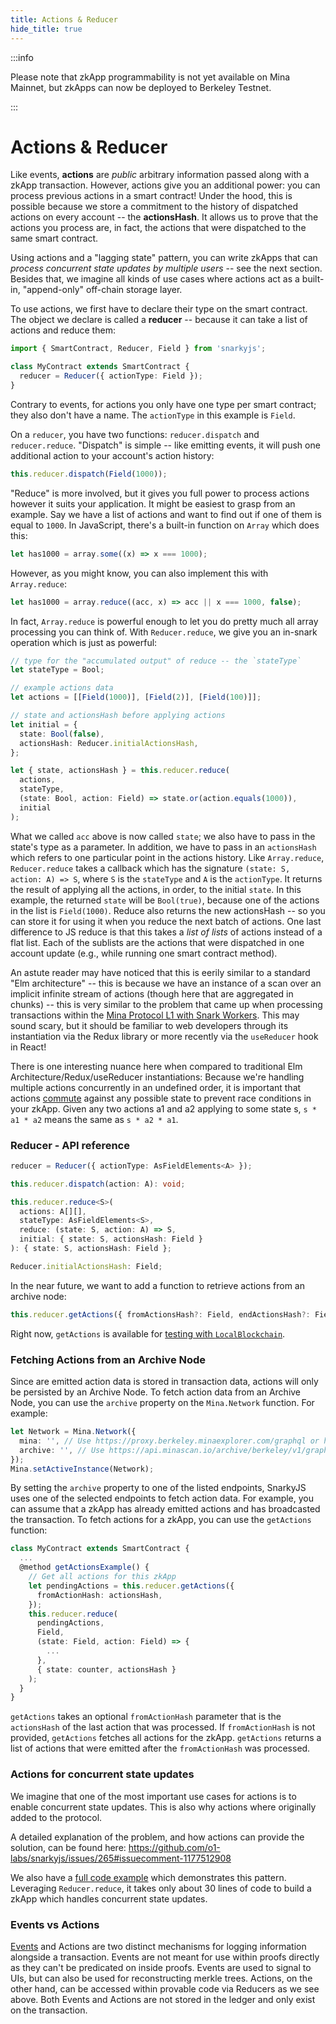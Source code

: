 ```yaml
---
title: Actions & Reducer
hide_title: true
---
```


:::info

Please note that zkApp programmability is not yet available on Mina Mainnet, but zkApps can now be deployed to Berkeley Testnet.

:::

# Actions & Reducer

Like events, **actions** are _public_ arbitrary information passed along with a zkApp transaction. However, actions give you an additional power: you can process previous actions in a smart contract! Under the hood, this is possible because we store a commitment to the history of dispatched actions on every account -- the **actionsHash**. It allows us to prove that the actions you process are, in fact, the actions that were dispatched to the same smart contract.

Using actions and a "lagging state" pattern, you can write zkApps that can _process concurrent state updates by multiple users_ -- see the next section. Besides that, we imagine all kinds of use cases where actions act as a built-in, "append-only" off-chain storage layer.

To use actions, we first have to declare their type on the smart contract. The object we declare is called a **reducer** -- because it can take a list of actions and reduce them:

```ts
import { SmartContract, Reducer, Field } from 'snarkyjs';

class MyContract extends SmartContract {
  reducer = Reducer({ actionType: Field });
}
```

Contrary to events, for actions you only have one type per smart contract; they also don't have a name. The `actionType` in this example is `Field`.

On a `reducer`, you have two functions: `reducer.dispatch` and `reducer.reduce`. "Dispatch" is simple -- like emitting events, it will push one additional action to your account's action history:

```ts
this.reducer.dispatch(Field(1000));
```

"Reduce" is more involved, but it gives you full power to process actions however it suits your application. It might be easiest to grasp from an example. Say we have a list of actions and want to find out if one of them is equal to `1000`. In JavaScript, there's a built-in function on `Array` which does this:

```ts
let has1000 = array.some((x) => x === 1000);
```

However, as you might know, you can also implement this with `Array.reduce`:

```ts
let has1000 = array.reduce((acc, x) => acc || x === 1000, false);
```

In fact, `Array.reduce` is powerful enough to let you do pretty much all array processing you can think of. With `Reducer.reduce`, we give you an in-snark operation which is just as powerful:

```ts
// type for the "accumulated output" of reduce -- the `stateType`
let stateType = Bool;

// example actions data
let actions = [[Field(1000)], [Field(2)], [Field(100)]];

// state and actionsHash before applying actions
let initial = {
  state: Bool(false),
  actionsHash: Reducer.initialActionsHash,
};

let { state, actionsHash } = this.reducer.reduce(
  actions,
  stateType,
  (state: Bool, action: Field) => state.or(action.equals(1000)),
  initial
);
```

What we called `acc` above is now called `state`; we also have to pass in the state's type as a parameter. In addition, we have to pass in an `actionsHash` which refers to one particular point in the actions history. Like `Array.reduce`, `Reducer.reduce` takes a callback which has the signature `(state: S, action: A) => S`, where `S` is the `stateType` and `A` is the `actionType`. It returns the result of applying all the actions, in order, to the initial `state`. In this example, the returned `state` will be `Bool(true)`, because one of the actions in the list is `Field(1000)`. Reduce also returns the new actionsHash -- so you can store it for using it when you reduce the next batch of actions. One last difference to JS reduce is that this takes a _list of lists_ of actions instead of a flat list. Each of the sublists are the actions that were dispatched in one account update (e.g., while running one smart contract method).

An astute reader may have noticed that this is eerily similar to a standard "Elm architecture" -- this is because we have an instance of a scan over an implicit infinite stream of actions (though here that are aggregated in chunks) -- this is very similar to the problem that came up when processing transactions within the [Mina Protocol L1 with Snark Workers](https://minaprotocol.com/blog/fast-accumulation-on-streams). This may sound scary, but it should be familiar to web developers through its instantiation via the Redux library or more recently via the `useReducer` hook in React!

There is one interesting nuance here when compared to traditional Elm Architecture/Redux/useReducer instantiations: Because we're handling multiple actions concurrently in an undefined order, it is important that actions [commute](https://en.wikipedia.org/wiki/Commutative_property) against any possible state to prevent race conditions in your zkApp. Given any two actions a1 and a2 applying to some state s, `s * a1 * a2` means the same as `s * a2 * a1`.

### Reducer - API reference

```ts
reducer = Reducer({ actionType: AsFieldElements<A> });

this.reducer.dispatch(action: A): void;

this.reducer.reduce<S>(
  actions: A[][],
  stateType: AsFieldElements<S>,
  reduce: (state: S, action: A) => S,
  initial: { state: S, actionsHash: Field }
): { state: S, actionsHash: Field };

Reducer.initialActionsHash: Field;
```

In the near future, we want to add a function to retrieve actions from an archive node:

```ts
this.reducer.getActions({ fromActionsHash?: Field, endActionsHash?: Field }): A[][];
```

Right now, `getActions` is available for [testing with `LocalBlockchain`](/zkapps/how-to-test-a-zkapp).

### Fetching Actions from an Archive Node

Since are emitted action data is stored in transaction data, actions will only be persisted by an Archive Node. To fetch action data from an Archive Node, you can use the `archive` property on the `Mina.Network` function. For example:

```ts
let Network = Mina.Network({
  mina: '', // Use https://proxy.berkeley.minaexplorer.com/graphql or https://api.minascan.io/node/berkeley/v1/graphql
  archive: '', // Use https://api.minascan.io/archive/berkeley/v1/graphql/ or https://archive.berkeley.minaexplorer.com/
});
Mina.setActiveInstance(Network);
```

By setting the `archive` property to one of the listed endpoints, SnarkyJS uses one of the selected endpoints to fetch action data. For example, you can assume that a zkApp has already emitted actions and has broadcasted the transaction. To fetch actions for a zkApp, you can use the `getActions` function:

```ts
class MyContract extends SmartContract {
  ...
  @method getActionsExample() {
    // Get all actions for this zkApp
    let pendingActions = this.reducer.getActions({
      fromActionHash: actionsHash,
    });
    this.reducer.reduce(
      pendingActions,
      Field,
      (state: Field, action: Field) => {
        ...
      },
      { state: counter, actionsHash }
    );
  }
}
```

`getActions` takes an optional `fromActionHash` parameter that is the `actionsHash` of the last action that was processed. If `fromActionHash` is not provided, `getActions` fetches all actions for the zkApp. `getActions` returns a list of actions that were emitted after the `fromActionHash` was processed.

### Actions for concurrent state updates

We imagine that one of the most important use cases for actions is to enable concurrent state updates. This is also why actions where originally added to the protocol.

A detailed explanation of the problem, and how actions can provide the solution, can be found here: https://github.com/o1-labs/snarkyjs/issues/265#issuecomment-1177512908

We also have a [full code example](https://github.com/o1-labs/snarkyjs/blob/main/src/examples/zkapps/reducer/reducer.ts) which demonstrates this pattern. Leveraging `Reducer.reduce`, it takes only about 30 lines of code to build a zkApp which handles concurrent state updates.

### Events vs Actions

[Events](events) and Actions are two distinct mechanisms for logging information alongside a transaction. Events are not meant for use within proofs directly as they can't be predicated on inside proofs. Events are used to signal to UIs, but can also be used for reconstructing merkle trees. Actions, on the other hand, can be accessed within provable code via Reducers as we see above. Both Events and Actions are not stored in the ledger and only exist on the transaction.
